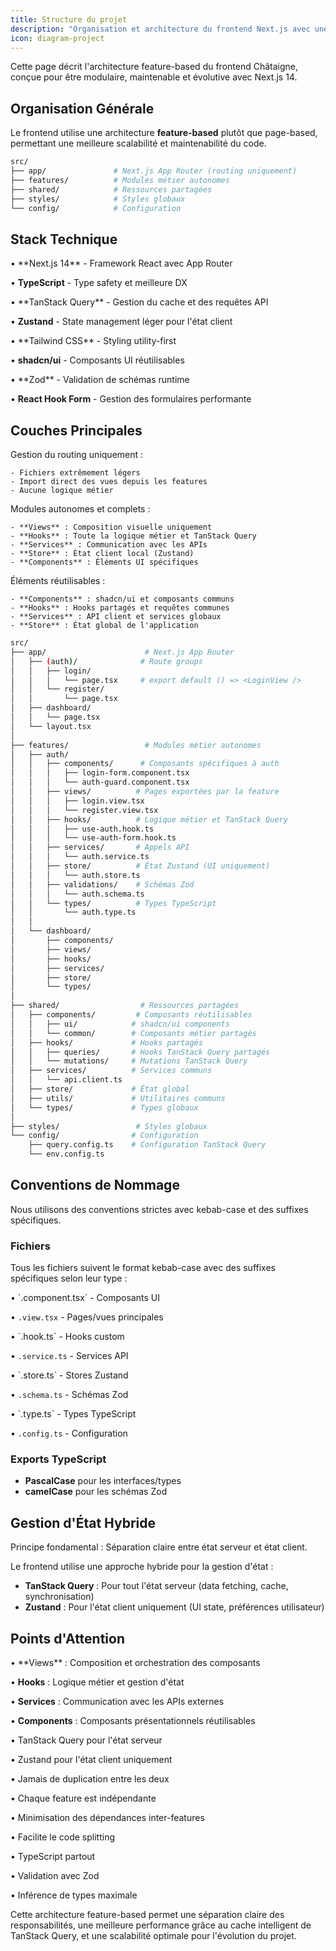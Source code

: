 ```yaml
---
title: Structure du projet
description: "Organisation et architecture du frontend Next.js avec une approche feature-based"
icon: diagram-project
---
```


<Info>
  Cette page décrit l'architecture feature-based du frontend Châtaigne, conçue
  pour être modulaire, maintenable et évolutive avec Next.js 14.
</Info>

## Organisation Générale

Le frontend utilise une architecture **feature-based** plutôt que page-based, permettant une meilleure scalabilité et maintenabilité du code.

```bash
src/
├── app/               # Next.js App Router (routing uniquement)
├── features/          # Modules métier autonomes
├── shared/            # Ressources partagées
├── styles/            # Styles globaux
└── config/            # Configuration
```

## Stack Technique

<CardGroup cols={2}>
<Card title="Framework & Language" icon="react">
• **Next.js 14** - Framework React avec App Router

• **TypeScript** - Type safety et meilleure DX

</Card>

<Card title="State Management" icon="database">
• **TanStack Query** - Gestion du cache et des requêtes API

• **Zustand** - State management léger pour l'état client

</Card>

<Card title="UI & Styling" icon="paintbrush">
• **Tailwind CSS** - Styling utility-first

• **shadcn/ui** - Composants UI réutilisables

</Card>

<Card title="Validation & Forms" icon="check-circle">
• **Zod** - Validation de schémas runtime

• **React Hook Form** - Gestion des formulaires performante

</Card>
</CardGroup>

## Couches Principales

<Steps>
  <Step title="App Directory (Routing)">
    Gestion du routing uniquement :

    - Fichiers extrêmement légers
    - Import direct des vues depuis les features
    - Aucune logique métier

  </Step>

  <Step title="Features (Modules métier)">
    Modules autonomes et complets :

    - **Views** : Composition visuelle uniquement
    - **Hooks** : Toute la logique métier et TanStack Query
    - **Services** : Communication avec les APIs
    - **Store** : État client local (Zustand)
    - **Components** : Éléments UI spécifiques

  </Step>

  <Step title="Shared (Ressources partagées)">
    Éléments réutilisables :

    - **Components** : shadcn/ui et composants communs
    - **Hooks** : Hooks partagés et requêtes communes
    - **Services** : API client et services globaux
    - **Store** : État global de l'application

  </Step>
</Steps>

```bash
src/
├── app/                      # Next.js App Router
│   ├── (auth)/              # Route groups
│   │   ├── login/
│   │   │   └── page.tsx     # export default () => <LoginView />
│   │   └── register/
│   │       └── page.tsx
│   ├── dashboard/
│   │   └── page.tsx
│   └── layout.tsx
│
├── features/                 # Modules métier autonomes
│   ├── auth/
│   │   ├── components/      # Composants spécifiques à auth
│   │   │   ├── login-form.component.tsx
│   │   │   └── auth-guard.component.tsx
│   │   ├── views/          # Pages exportées par la feature
│   │   │   ├── login.view.tsx
│   │   │   └── register.view.tsx
│   │   ├── hooks/          # Logique métier et TanStack Query
│   │   │   ├── use-auth.hook.ts
│   │   │   └── use-auth-form.hook.ts
│   │   ├── services/       # Appels API
│   │   │   └── auth.service.ts
│   │   ├── store/          # État Zustand (UI uniquement)
│   │   │   └── auth.store.ts
│   │   ├── validations/    # Schémas Zod
│   │   │   └── auth.schema.ts
│   │   └── types/          # Types TypeScript
│   │       └── auth.type.ts
│   │
│   └── dashboard/
│       ├── components/
│       ├── views/
│       ├── hooks/
│       ├── services/
│       ├── store/
│       └── types/
│
├── shared/                  # Ressources partagées
│   ├── components/         # Composants réutilisables
│   │   ├── ui/            # shadcn/ui components
│   │   └── common/        # Composants métier partagés
│   ├── hooks/             # Hooks partagés
│   │   ├── queries/       # Hooks TanStack Query partagés
│   │   └── mutations/     # Mutations TanStack Query
│   ├── services/          # Services communs
│   │   └── api.client.ts
│   ├── store/             # État global
│   ├── utils/             # Utilitaires communs
│   └── types/             # Types globaux
│
├── styles/                 # Styles globaux
└── config/                # Configuration
    ├── query.config.ts    # Configuration TanStack Query
    └── env.config.ts
```

## Conventions de Nommage

<Note>
  Nous utilisons des conventions strictes avec kebab-case et des suffixes
  spécifiques.
</Note>

### Fichiers

Tous les fichiers suivent le format kebab-case avec des suffixes spécifiques selon leur type :

<CardGroup cols={2}>
<Card title="Components & Views" icon="file-code">
• `.component.tsx` - Composants UI

• `.view.tsx` - Pages/vues principales

</Card>

<Card title="Logique & Services" icon="file-lines">
• `.hook.ts` - Hooks custom

• `.service.ts` - Services API

</Card>

<Card title="État & Validation" icon="gear">
• `.store.ts` - Stores Zustand

• `.schema.ts` - Schémas Zod

</Card>

<Card title="Configuration" icon="wrench">
• `.type.ts` - Types TypeScript

• `.config.ts` - Configuration

</Card>
</CardGroup>

### Exports TypeScript

- **PascalCase** pour les interfaces/types
- **camelCase** pour les schémas Zod

## Gestion d'État Hybride

<Warning>
  Principe fondamental : Séparation claire entre état serveur et état client.
</Warning>

Le frontend utilise une approche hybride pour la gestion d'état :

- **TanStack Query** : Pour tout l'état serveur (data fetching, cache, synchronisation)
- **Zustand** : Pour l'état client uniquement (UI state, préférences utilisateur)

## Points d'Attention

<CardGroup cols={2}>
<Card title="Séparation des responsabilités" icon="arrow-down">
• **Views** : Composition et orchestration des composants

• **Hooks** : Logique métier et gestion d'état

• **Services** : Communication avec les APIs externes

• **Components** : Composants présentationnels réutilisables

</Card>

<Card title="État hybride" icon="database">
• TanStack Query pour l'état serveur

• Zustand pour l'état client uniquement

• Jamais de duplication entre les deux

</Card>

<Card title="Feature autonome" icon="cube">
• Chaque feature est indépendante

• Minimisation des dépendances inter-features

• Facilite le code splitting

</Card>

<Card title="Type safety" icon="shield">
• TypeScript partout

• Validation avec Zod

• Inférence de types maximale

</Card>
</CardGroup>

Cette architecture feature-based permet une séparation claire des responsabilités, une meilleure performance grâce au cache intelligent de TanStack Query, et une scalabilité optimale pour l'évolution du projet.
